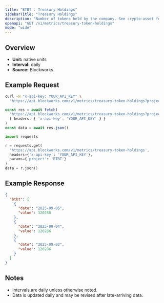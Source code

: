 ```yaml
---
title: "BTBT : Treasury Holdings"
sidebarTitle: "Treasury Holdings"
description: "Number of tokens held by the company. See crypto-asset for asset indicator"
openapi: "GET /v1/metrics/treasury-token-holdings"
mode: "wide"
---
```


## Overview

- **Unit:** native units
- **Interval:** daily
- **Source:** Blockworks

## Example Request

<CodeGroup>

```bash cURL
curl -H "x-api-key: YOUR_API_KEY" \
  "https://api.blockworks.com/v1/metrics/treasury-token-holdings?project=BTBT"
```

```typescript TypeScript
const res = await fetch(
  'https://api.blockworks.com/v1/metrics/treasury-token-holdings?project=BTBT',
  { headers: { 'x-api-key': 'YOUR_API_KEY' } }
)
const data = await res.json()
```

```python Python
import requests

r = requests.get(
  'https://api.blockworks.com/v1/metrics/treasury-token-holdings',
  headers={'x-api-key': 'YOUR_API_KEY'},
  params={'project': 'BTBT'}
)
data = r.json()
```

</CodeGroup>

## Example Response

```json
{
  "btbt": [
    {
      "date": "2025-09-05",
      "value": 120286
    },
    {
      "date": "2025-09-04",
      "value": 120286
    },
    {
      "date": "2025-09-03",
      "value": 120286
    }
  ]
}
```

## Notes
- Intervals are daily unless otherwise noted.
- Data is updated daily and may be revised after late-arriving data.
